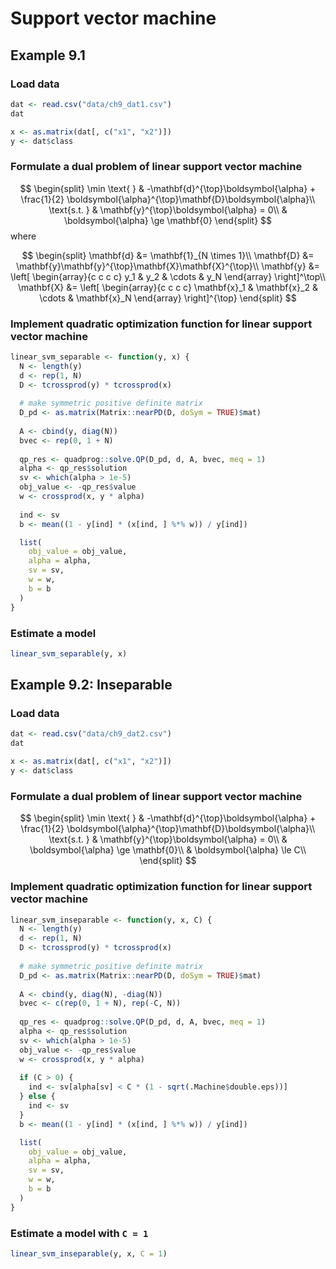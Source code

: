 # Support vector machine

## Example 9.1

### Load data

```r
dat <- read.csv("data/ch9_dat1.csv")
dat
```

```r
x <- as.matrix(dat[, c("x1", "x2")])
y <- dat$class
```


### Formulate a dual problem of linear support vector machine

$$
\begin{split}
\min \text{  } & -\mathbf{d}^{\top}\boldsymbol{\alpha} + \frac{1}{2} \boldsymbol{\alpha}^{\top}\mathbf{D}\boldsymbol{\alpha}\\
\text{s.t. } & \mathbf{y}^{\top}\boldsymbol{\alpha} = 0\\
             & \boldsymbol{\alpha} \ge \mathbf{0}
\end{split}
$$
where

$$
\begin{split}
\mathbf{d} &= \mathbf{1}_{N \times 1}\\
\mathbf{D} &= \mathbf{y}\mathbf{y}^{\top}\mathbf{X}\mathbf{X}^{\top}\\
\mathbf{y} &= \left[ \begin{array}{c c c c} y_1 & y_2 & \cdots & y_N \end{array} \right]^\top\\
\mathbf{X} &= \left[ \begin{array}{c c c c} \mathbf{x}_1 & \mathbf{x}_2 & \cdots & \mathbf{x}_N \end{array} \right]^{\top}
\end{split}
$$ 


### Implement quadratic optimization function for linear support vector machine

```r
linear_svm_separable <- function(y, x) {
  N <- length(y)
  d <- rep(1, N)
  D <- tcrossprod(y) * tcrossprod(x)
  
  # make symmetric positive definite matrix
  D_pd <- as.matrix(Matrix::nearPD(D, doSym = TRUE)$mat)
  
  A <- cbind(y, diag(N))
  bvec <- rep(0, 1 + N)
  
  qp_res <- quadprog::solve.QP(D_pd, d, A, bvec, meq = 1)
  alpha <- qp_res$solution
  sv <- which(alpha > 1e-5)
  obj_value <- -qp_res$value
  w <- crossprod(x, y * alpha)
  
  ind <- sv
  b <- mean((1 - y[ind] * (x[ind, ] %*% w)) / y[ind])

  list(
    obj_value = obj_value,
    alpha = alpha,
    sv = sv,
    w = w,
    b = b
  )
}
```


### Estimate a model

```r
linear_svm_separable(y, x)
```


## Example 9.2: Inseparable

### Load data

```r
dat <- read.csv("data/ch9_dat2.csv")
dat
```

```r
x <- as.matrix(dat[, c("x1", "x2")])
y <- dat$class
```


### Formulate a dual problem of linear support vector machine

$$
\begin{split}
\min \text{  } & -\mathbf{d}^{\top}\boldsymbol{\alpha} + \frac{1}{2} \boldsymbol{\alpha}^{\top}\mathbf{D}\boldsymbol{\alpha}\\
\text{s.t. } & \mathbf{y}^{\top}\boldsymbol{\alpha} = 0\\
             & \boldsymbol{\alpha} \ge \mathbf{0}\\
             & \boldsymbol{\alpha} \le C\\
\end{split}
$$

### Implement quadratic optimization function for linear support vector machine

```r
linear_svm_inseparable <- function(y, x, C) {
  N <- length(y)
  d <- rep(1, N)
  D <- tcrossprod(y) * tcrossprod(x)
  
  # make symmetric positive definite matrix
  D_pd <- as.matrix(Matrix::nearPD(D, doSym = TRUE)$mat)
  
  A <- cbind(y, diag(N), -diag(N))
  bvec <- c(rep(0, 1 + N), rep(-C, N))
  
  qp_res <- quadprog::solve.QP(D_pd, d, A, bvec, meq = 1)
  alpha <- qp_res$solution
  sv <- which(alpha > 1e-5)
  obj_value <- -qp_res$value
  w <- crossprod(x, y * alpha)
  
  if (C > 0) {
    ind <- sv[alpha[sv] < C * (1 - sqrt(.Machine$double.eps))]
  } else {
    ind <- sv
  }
  b <- mean((1 - y[ind] * (x[ind, ] %*% w)) / y[ind])

  list(
    obj_value = obj_value,
    alpha = alpha,
    sv = sv,
    w = w,
    b = b
  )
}
```



### Estimate a model with `C = 1`


```r
linear_svm_inseparable(y, x, C = 1)
```


